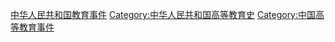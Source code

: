 [[Category:中华人民共和国教育事件|]]
[[Category:中华人民共和国高等教育史|Category:中华人民共和国高等教育史]]
[[Category:中国高等教育事件|Category:中国高等教育事件]]